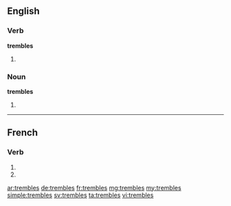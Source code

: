 {{also|tremblés}}
==English==

===Verb===
'''trembles'''

# {{third-person singular of|tremble}}

===Noun===
'''trembles'''

# {{plural of|tremble}}

----

==French==

===Verb===
{{fr-verb-form}}

# {{conjugation of|trembler||2|s|pres|ind|lang=fr}}
# {{conjugation of|trembler||2|s|pres|sub|lang=fr}}

[[ar:trembles]]
[[de:trembles]]
[[fr:trembles]]
[[mg:trembles]]
[[my:trembles]]
[[simple:trembles]]
[[sv:trembles]]
[[ta:trembles]]
[[vi:trembles]]